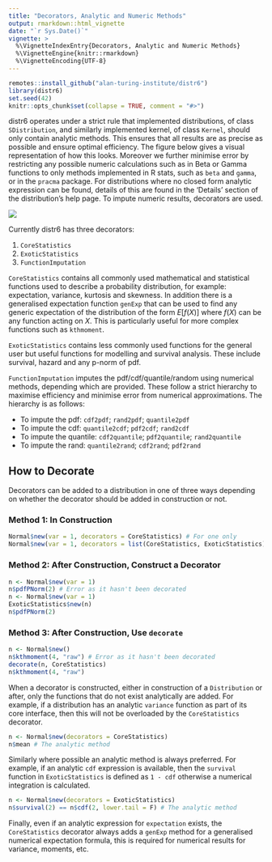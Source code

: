 ```yaml
---
title: "Decorators, Analytic and Numeric Methods"
output: rmarkdown::html_vignette
date: "`r Sys.Date()`"
vignette: >
  %\VignetteIndexEntry{Decorators, Analytic and Numeric Methods}
  %\VignetteEngine{knitr::rmarkdown}
  %\VignetteEncoding{UTF-8}
---
```


```r
remotes::install_github("alan-turing-institute/distr6")
library(distr6)
set.seed(42)
knitr::opts_chunk$set(collapse = TRUE, comment = "#>")
```

distr6 operates under a strict rule that implemented distributions, of class `SDistribution`, and similarly implemented kernel, of class `Kernel`, should only contain analytic methods. This ensures that all results are as precise as possible and ensure optimal efficiency. The figure below gives a visual representation of how this looks. Moreover we further minimise error by restricting any possible numeric calculations such as in Beta or Gamma functions to only methods implemented in R stats, such as `beta` and `gamma`, or in the `pracma` package. For distributions where no closed form analytic expression can be found, details of this are found in the 'Details' section of the distribution's help page. To impute numeric results, decorators are used.

![](decorators.png)


Currently distr6 has three decorators:

1. `CoreStatistics`
2. `ExoticStatistics`
3. `FunctionImputation`

`CoreStatistics` contains all commonly used mathematical and statistical functions used to describe a probability distribution, for example: expectation, variance, kurtosis and skewness. In addition there is a generalised expectation function `genExp` that can be used to find any generic expectation of the distribution of the form $E[f(X)]$ where $f(X)$ can be any function acting on $X$. This is particularly useful for more complex functions such as `kthmoment`.

`ExoticStatistics` contains less commonly used functions for the general user but useful functions for modelling and survival analysis. These include survival, hazard and any p-norm of pdf.

`FunctionImputation` imputes the pdf/cdf/quantile/random using numerical methods, depending which are provided. These follow a strict hierarchy to maximise efficiency and minimise error from numerical approximations. The hierarchy is as follows:

* To impute the pdf: `cdf2pdf`; `rand2pdf`; `quantile2pdf`
* To impute the cdf: `quantile2cdf`; `pdf2cdf`; `rand2cdf`
* To impute the quantile: `cdf2quantile`; `pdf2quantile`; `rand2quantile`
* To impute the rand: `quantile2rand`; `cdf2rand`; `pdf2rand`

## How to Decorate

Decorators can be added to a distribution in one of three ways depending on whether the decorator should be added in construction or not.

### Method 1: In Construction

```r
Normal$new(var = 1, decorators = CoreStatistics) # For one only
Normal$new(var = 1, decorators = list(CoreStatistics, ExoticStatistics)) # For multiple
```

### Method 2: After Construction, Construct a Decorator
```r
n <- Normal$new(var = 1)
n$pdfPNorm(2) # Error as it hasn't been decorated
n <- Normal$new(var = 1)
ExoticStatistics$new(n)
n$pdfPNorm(2)
```

### Method 3: After Construction, Use `decorate`
```r
n <- Normal$new()
n$kthmoment(4, "raw") # Error as it hasn't been decorated
decorate(n, CoreStatistics)
n$kthmoment(4, "raw")
```

When a decorator is constructed, either in construction of a `Distribution` or after, only the functions that do not exist analytically are added. For example, if a distribution has an analytic `variance` function as part of its core interface, then this will not be overloaded by the `CoreStatistics` decorator.

```r
n <- Normal$new(decorators = CoreStatistics)
n$mean # The analytic method
```

Similarly where possible an analytic method is always preferred. For example, if an analytic `cdf` expression is available, then the `survival` function in `ExoticStatistics` is defined as `1 - cdf` otherwise a numerical integration is calculated.

```r
n <- Normal$new(decorators = ExoticStatistics)
n$survival(2) == n$cdf(2, lower.tail = F) # The analytic method
```

Finally, even if an analytic expression for `expectation` exists, the `CoreStatistics` decorator always adds a `genExp` method for a generalised numerical expectation formula, this is required for numerical results for variance, moments, etc.


